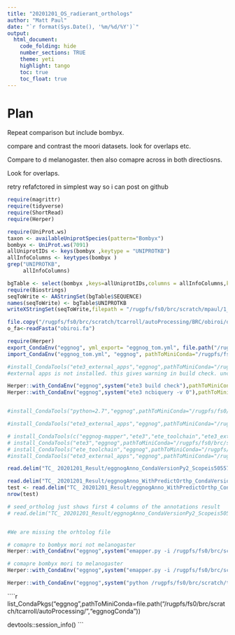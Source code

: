 ```yaml
---
title: "20201201_OS_radierant_orthologs"
author: "Matt Paul"
date: "`r format(Sys.Date(), '%m/%d/%Y')`"
output:  
  html_document:
    code_folding: hide
    number_sections: TRUE
    theme: yeti
    highlight: tango
    toc: true
    toc_float: true
---
```


# Plan

Repeat comparison but include bombyx. 

compare and contrast the moori datasets. look for overlaps etc. 

Compare to d melanogaster.
then also comapre across in both directiosns.

Look for overlaps. 


retry refafctored in simplest way so i can post on github

```r
require(magrittr)
require(tidyverse)
require(ShortRead)
require(Herper)


```

```r
require(UniProt.ws)
taxon <- availableUniprotSpecies(pattern="Bombyx")
bombyx <- UniProt.ws(7091)
allUniprotIDs <- keys(bombyx ,keytype = "UNIPROTKB")
allInfoColumns <- keytypes(bombyx )
grep("UNIPROTKB",
     allInfoColumns)

bgTable <- select(bombyx ,keys=allUniprotIDs,columns = allInfoColumns,keytype = "UNIPROTKB")
require(Biostrings)
seqToWrite <- AAStringSet(bgTable$SEQUENCE)
names(seqToWrite) <- bgTable$UNIPROTKB
writeXStringSet(seqToWrite,filepath = "/rugpfs/fs0/brc/scratch/mpaul/1_kronauer/orli/Kronauer_Orli/20201201_OS_eggnog/bombyx.fa")

```


```R

file.copy("/rugpfs/fs0/brc/scratch/tcarroll/autoProcessing/BRC/obiroi/obiroi.fa", "obiroi.fa")
o_fa<-readFasta("obiroi.fa")

require(Herper)
export_CondaEnv("eggnog", yml_export= "eggnog_tom.yml", file.path("/rugpfs/fs0/brc/scratch/tcarroll/autoProcessing/","eggnogConda"))
import_CondaEnv("eggnog_tom.yml", "eggnog", pathToMiniConda="/rugpfs/fs0/brc/scratch/mpaul/herper_conda")

#install_CondaTools("ete3_external_apps","eggnog",pathToMiniConda="/rugpfs/fs0/brc/scratch/mpaul/herper/eggnog",updateEnv=TRUE,channels="etetoolkit",verbose=TRUE)
#external apps is not installed. this gives warning in build check. unclear why or if needed. 

Herper::with_CondaEnv("eggnog",system("ete3 build check"),pathToMiniConda="/rugpfs/fs0/brc/scratch/mpaul/herper_conda")
Herper::with_CondaEnv("eggnog",system("ete3 ncbiquery -v 0"),pathToMiniConda="/rugpfs/fs0/brc/scratch/mpaul/herper_conda")


#install_CondaTools("python=2.7","eggnog",pathToMiniConda="/rugpfs/fs0/brc/scratch/mpaul/herper_conda",updateEnv=TRUE,channels="etetoolkit",verbose=TRUE)

#install_CondaTools("ete3_external_apps","eggnog",pathToMiniConda="/rugpfs/fs0/brc/scratch/mpaul/herper_conda",updateEnv=TRUE,channels="etetoolkit",verbose=TRUE)

# install_CondaTools(c("eggnog-mapper","ete3","ete_toolchain","ete3_external_apps"),"eggnog",channels="etetoolkit", pathToMiniConda= "/rugpfs/fs0/brc/scratch/mpaul/herper_conda/")
# install_CondaTools("ete3","eggnog",pathToMiniConda="/rugpfs/fs0/brc/scratch/mpaul/herper_conda",updateEnv=TRUE,channels="etetoolkit",verbose=TRUE)
# install_CondaTools("ete_toolchain","eggnog",pathToMiniConda="/rugpfs/fs0/brc/scratch/mpaul/herper_conda",updateEnv=TRUE,channels="etetoolkit",verbose=TRUE)
#install_CondaTools("ete3_external_apps","eggnog",pathToMiniConda="/rugpfs/fs0/brc/scratch/mpaul/herper/eggnog",updateEnv=TRUE,channels="etetoolkit",verbose=TRUE)

```



```r
read.delim("TC_ 20201201_Result/eggnogAnno_CondaVersionPy2_Scopeis50557_Targetis7227.emapper.annotations", skip = 3) %>% DT::datatable()

read.delim("TC_ 20201201_Result/eggnogAnno_WithPredictOrthp_CondaVersionPy2.emapper.predict_orthologs", skip = 3) %>% DT::datatable()
test <- read.delim("TC_ 20201201_Result/eggnogAnno_WithPredictOrthp_CondaVersionPy2.emapper.predict_orthologs")
nrow(test)

# seed_ortholog just shows first 4 columns of the annotations result
# read.delim("TC_ 20201201_Result/eggnogAnno_CondaVersionPy2_Scopeis50557_Targetis7227.emapper.seed_orthologs", skip = 5) %>% DT::datatable()


#We are missing the orhtolog file 

```

```r
# comapre to bombyx mori not melanogaster
Herper::with_CondaEnv("eggnog",system("emapper.py -i /rugpfs/fs0/brc/scratch/tcarroll/autoProcessing/BRC/obiroi/obiroi.fa --cpu 30 -m diamond --tax_scope 50557 --target_taxa 7091 --resume --data_dir /rugpfs/fs0/brc/scratch/tcarroll/autoProcessing//eggnogConda/dataDirConda/ --output  /rugpfs/fs0/brc/scratch/mpaul/1_kronauer/orli/Kronauer_Orli/20201201_OS_eggnog/eggnogAnno_CondaVersionPy2_Scopeis50557_Targetis7091"),pathToMiniConda=file.path("/rugpfs/fs0/brc/scratch/tcarroll/autoProcessing/","eggnogConda"))

```


```r
# comapre bombyx mori to melanogaster
Herper::with_CondaEnv("eggnog",system("emapper.py -i /rugpfs/fs0/brc/scratch/mpaul/1_kronauer/orli/Kronauer_Orli/20201201_OS_eggnog/bombyx.fa --cpu 30 -m diamond --tax_scope 50557 --target_taxa 7227 --resume --data_dir /rugpfs/fs0/brc/scratch/tcarroll/autoProcessing//eggnogConda/dataDirConda/ --output  /rugpfs/fs0/brc/scratch/mpaul/1_kronauer/orli/Kronauer_Orli/20201201_OS_eggnog/eggnogAnno_CondaVersionPy2_Scopeis50557_Targetis7091"),pathToMiniConda=file.path("/rugpfs/fs0/brc/scratch/tcarroll/autoProcessing/","eggnogConda"))

```


```r

Herper::with_CondaEnv("eggnog",system("python /rugpfs/fs0/brc/scratch/tcarroll/autoProcessing/eggnogConda/eggnog-mapper-refactor/emapper.py -i /rugpfs/fs0/brc/scratch/tcarroll/autoProcessing/BRC/obiroi/obiroi.fa --cpu 30 -m diamond --tax_scope 50557 --target_taxa 7227 --resume --data_dir /rugpfs/fs0/brc/scratch/tcarroll/autoProcessing//eggnogConda/dataDirConda/ --output  /rugpfs/fs0/brc/scratch/mpaul/1_kronauer/orli/Kronauer_Orli/20201201_OS_eggnog/eggnogAnno_refactor_Scopeis50557_Targetis7227"),pathToMiniConda=file.path("/rugpfs/fs0/brc/scratch/tcarroll/autoProcessing/","eggnogConda"))

```




````r
list_CondaPkgs("eggnog",pathToMiniConda=file.path("/rugpfs/fs0/brc/scratch/tcarroll/autoProcessing/","eggnogConda"))

devtools::session_info()
```

